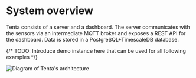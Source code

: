 # System overview

Tenta consists of a server and a dashboard. The server communicates with the sensors via an intermediate MQTT broker and exposes a REST API for the dashboard. Data is stored in a PostgreSQL+TimescaleDB database.

{/* TODO: Introduce demo instance here that can be used for all following examples */}

![Diagram of Tenta's architecture](/architecture.png)
